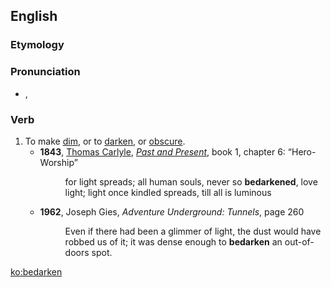 ==English==

===Etymology===
{{prefix|be|darken}}

===Pronunciation===
* {{a|RP}} {{enPR|bĭdärʹkn}}, {{IPA|/bɪˈdɑːkn̩/}}

===Verb===
{{en-verb}}

# To make [[dim]], or to [[darken]], or [[obscure]].
#* '''1843''', [[:w:Thomas Carlyle|Thomas Carlyle]], ''[[:w:Past and Present (book)|Past and Present]]'', book 1, chapter 6: “Hero-Worship”
#*: for light spreads; all human souls, never so '''bedarkened''', love light; light once kindled spreads, till all is luminous
#* '''1962''', Joseph Gies, ''Adventure Underground: Tunnels'', page 260
#*: Even if there had been a glimmer of light, the dust would have robbed us of it; it was dense enough to '''bedarken''' an out-of-doors spot.

[[ko:bedarken]]